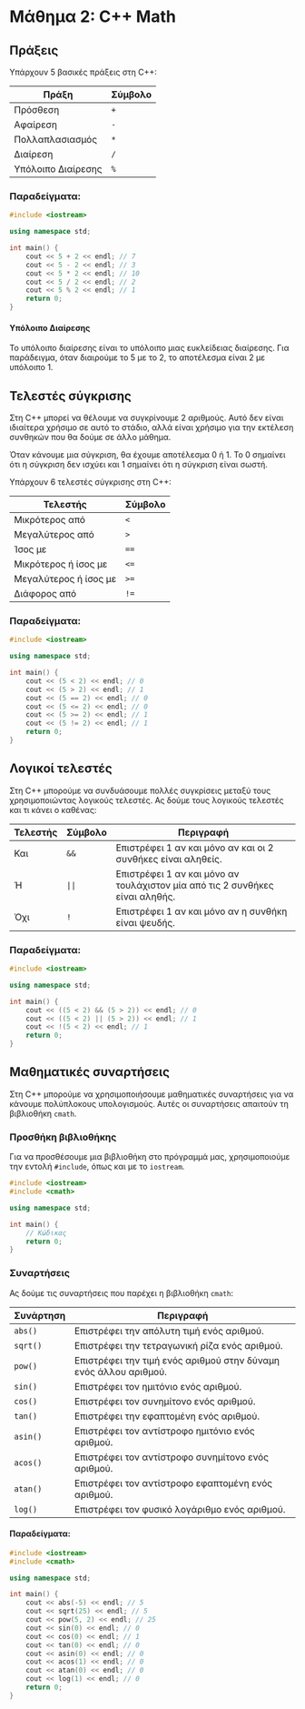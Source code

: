 # Μάθημα 2: C++ Math

## Πράξεις

Υπάρχουν 5 βασικές πράξεις στη C++:

| Πράξη              | Σύμβολο  |
|--------------------|----------|
| Πρόσθεση           | `+`      |
| Αφαίρεση           | `-`      |
| Πολλαπλασιασμός    | `*`      |
| Διαίρεση           | `/`      |
| Υπόλοιπο Διαίρεσης | `%`      |

### Παραδείγματα:

```cpp
#include <iostream>

using namespace std;

int main() {
    cout << 5 + 2 << endl; // 7
    cout << 5 - 2 << endl; // 3
    cout << 5 * 2 << endl; // 10
    cout << 5 / 2 << endl; // 2
    cout << 5 % 2 << endl; // 1
    return 0;
}
```

#### Υπόλοιπο Διαίρεσης

Το υπόλοιπο διαίρεσης είναι το υπόλοιπο μιας ευκλείδειας διαίρεσης.
Για παράδειγμα, όταν διαιρούμε το 5 με το 2, το αποτέλεσμα είναι 2 με υπόλοιπο 1.

## Τελεστές σύγκρισης

Στη C++ μπορεί να θέλουμε να συγκρίνουμε 2 αριθμούς. Αυτό δεν είναι ιδιαίτερα χρήσιμο σε αυτό το στάδιο,
αλλά είναι χρήσιμο για την εκτέλεση συνθηκών που θα δούμε σε άλλο μάθημα.

Όταν κάνουμε μια σύγκριση, θα έχουμε αποτέλεσμα 0 ή 1.
Το 0 σημαίνει ότι η σύγκριση δεν ισχύει και 1 σημαίνει ότι η σύγκριση είναι σωστή.

Υπάρχουν 6 τελεστές σύγκρισης στη C++:

| Τελεστής              | Σύμβολο  |
|-----------------------|----------|
| Μικρότερος από        | `<`      |
| Μεγαλύτερος από       | `>`      |
| Ίσος με               | `==`     |
| Μικρότερος ή ίσος με  | `<=`     |
| Μεγαλύτερος ή ίσος με | `>=`     |
| Διάφορος από          | `!=`     |

### Παραδείγματα:

```cpp
#include <iostream>

using namespace std;

int main() {
    cout << (5 < 2) << endl; // 0
    cout << (5 > 2) << endl; // 1
    cout << (5 == 2) << endl; // 0
    cout << (5 <= 2) << endl; // 0
    cout << (5 >= 2) << endl; // 1
    cout << (5 != 2) << endl; // 1
    return 0;
}
```

## Λογικοί τελεστές

Στη C++ μπορούμε να συνδυάσουμε πολλές συγκρίσεις μεταξύ τους χρησιμοποιώντας λογικούς τελεστές.
Ας δούμε τους λογικούς τελεστές και τι κάνει ο καθένας:

| Τελεστής | Σύμβολο | Περιγραφή                                                                    |
|----------|---------|------------------------------------------------------------------------------|
| Και      | `&&`    | Επιστρέφει 1 αν και μόνο αν και οι 2 συνθήκες είναι αληθείς.                 |
| Ή        | `\|\|`  | Επιστρέφει 1 αν και μόνο αν τουλάχιστον μία από τις 2 συνθήκες είναι αληθής. |
| Όχι      | `!`     | Επιστρέφει 1 αν και μόνο αν η συνθήκη είναι ψευδής.                          |

### Παραδείγματα:

```cpp
#include <iostream>

using namespace std;

int main() {
    cout << ((5 < 2) && (5 > 2)) << endl; // 0
    cout << ((5 < 2) || (5 > 2)) << endl; // 1
    cout << !(5 < 2) << endl; // 1
    return 0;
}
```

## Μαθηματικές συναρτήσεις

Στη C++ μπορούμε να χρησιμοποιήσουμε μαθηματικές συναρτήσεις για να κάνουμε πολύπλοκους υπολογισμούς.
Αυτές οι συναρτήσεις απαιτούν τη βιβλιοθήκη `cmath`.

### Προσθήκη βιβλιοθήκης

Για να προσθέσουμε μια βιβλιοθήκη στο πρόγραμμά μας, χρησιμοποιούμε την εντολή `#include`, όπως και με το `iostream`.

```cpp
#include <iostream>
#include <cmath>

using namespace std;

int main() {
    // Κώδικας
    return 0;
}
```

### Συναρτήσεις

Ας δούμε τις συναρτήσεις που παρέχει η βιβλιοθήκη `cmath`:

| Συνάρτηση | Περιγραφή                                                        |
|-----------|------------------------------------------------------------------|
| `abs()`   | Επιστρέφει την απόλυτη τιμή ενός αριθμού.                        |
| `sqrt()`  | Επιστρέφει την τετραγωνική ρίζα ενός αριθμού.                    |
| `pow()`   | Επιστρέφει την τιμή ενός αριθμού στην δύναμη ενός άλλου αριθμού. |
| `sin()`   | Επιστρέφει τον ημιτόνιο ενός αριθμού.                            |
| `cos()`   | Επιστρέφει τον συνημίτονο ενός αριθμού.                          |
| `tan()`   | Επιστρέφει την εφαπτομένη ενός αριθμού.                          |
| `asin()`  | Επιστρέφει τον αντίστροφο ημιτόνιο ενός αριθμού.                 |
| `acos()`  | Επιστρέφει τον αντίστροφο συνημίτονο ενός αριθμού.               |
| `atan()`  | Επιστρέφει τον αντίστροφο εφαπτομένη ενός αριθμού.               |
| `log()`   | Επιστρέφει τον φυσικό λογάριθμο ενός αριθμού.                    |

#### Παραδείγματα:

```cpp
#include <iostream>
#include <cmath>

using namespace std;

int main() {
    cout << abs(-5) << endl; // 5
    cout << sqrt(25) << endl; // 5
    cout << pow(5, 2) << endl; // 25
    cout << sin(0) << endl; // 0
    cout << cos(0) << endl; // 1
    cout << tan(0) << endl; // 0
    cout << asin(0) << endl; // 0
    cout << acos(1) << endl; // 0
    cout << atan(0) << endl; // 0
    cout << log(1) << endl; // 0
    return 0;
}
```
